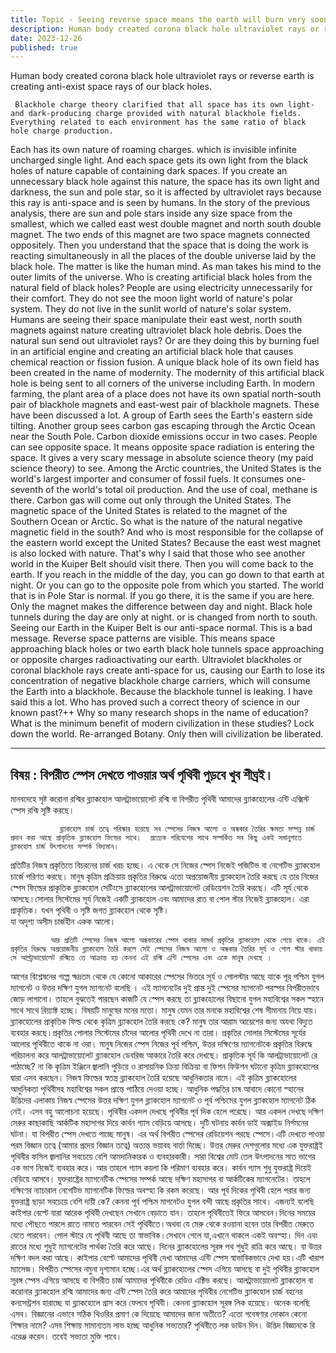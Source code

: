 ```yaml
---
title: Topic - Seeing reverse space means the earth will burn very soon.
description: Human body created corona black hole ultraviolet rays or reverse earth is creating anti-exist space rays of our black holes.
date: 2023-12-26
published: true
---
```


Human body created corona black hole ultraviolet rays or reverse earth is creating anti-exist space rays of our black holes.

     Blackhole charge theory clarified that all space has its own light- and dark-producing charge provided with natural blackhole fields. Everything related to each environment has the same ratio of black hole charge production.
Each has its own nature of roaming charges.
       which is invisible infinite uncharged single light.
     And each space gets its own light from the black holes of nature capable of containing dark spaces. If you create an unnecessary black hole against this nature, the space has its own light and darkness, the sun and pole star, so it is affected by ultraviolet rays because this ray is anti-space and is seen by humans.
In the story of the previous analysis, there are sun and pole stars inside any size space from the smallest, which we called east west double magnet and north south double magnet. The two ends of this magnet are two space magnets connected oppositely.
       Then you understand that the space that is doing the work is reacting simultaneously in all the places of the double universe laid by the black hole. The matter is like the human mind. As man takes his mind to the outer limits of the universe.
      Who is creating artificial black holes from the natural field of black holes? People are using electricity unnecessarily for their comfort. They do not see the moon light world of nature's polar system. They do not live in the sunlit world of nature's solar system.
Humans are seeing their space manipulate their east west, north south magnets against nature creating ultraviolet black hole debris.
    Does the natural sun send out ultraviolet rays? Or are they doing this by burning fuel in an artificial engine and creating an artificial black hole that causes chemical reaction or fission fusion. A unique black hole of its own field has been created in the name of modernity.
The modernity of this artificial black hole is being sent to all corners of the universe including Earth. In modern farming, the plant area of ​​a place does not have its own spatial north-south pair of blackhole magnets and east-west pair of blackhole magnets. These have been discussed a lot.
A group of Earth sees the Earth's eastern side tilting. Another group sees carbon gas escaping through the Arctic Ocean near the South Pole. Carbon dioxide emissions occur in two cases.
              People can see opposite space. It means opposite space radiation is entering the space. It gives a very scary message in absolute science theory (my paid science theory) to see.
            Among the Arctic countries, the United States is the world's largest importer and consumer of fossil fuels. It consumes one-seventh of the world's total oil production. And the use of coal, methane is there. Carbon gas will come out only through the United States.
        The magnetic space of the United States is related to the magnet of the Southern Ocean or Arctic. So what is the nature of the natural negative magnetic field in the south? And who is most responsible for the collapse of the eastern world except the United States? Because the east west magnet is also locked with nature.
          That's why I said that those who see another world in the Kuiper Belt should visit there. Then you will come back to the earth. If you reach in the middle of the day, you can go down to that earth at night. Or you can go to the opposite pole from which you started. The world that is in Pole Star is normal. If you go there, it is the same if you are here. Only the magnet makes the difference between day and night. Black hole tunnels during the day are only at night. or is changed from north to south.
Seeing our Earth in the Kuiper Belt is our anti-space normal. This is a bad message.
       Reverse space patterns are visible. This means space approaching black holes or two earth black hole tunnels space approaching or opposite charges radioactivating our earth. Ultraviolet blackholes or coronal blackhole rays create anti-space for us, causing our Earth to lose its concentration of negative blackhole charge carriers, which will consume the Earth into a blackhole. Because the blackhole tunnel is leaking. I have said this a lot.
Who has proved such a correct theory of science in our known past?++
Why so many research shops in the name of education? What is the minimum benefit of modern civilization in these studies?
   Lock down the world. Re-arranged Botany. Only then will civilization be liberated.

---

## বিষয় : বিপরীত স্পেস দেখতে পাওয়ার অর্থ পৃথিবী পুড়বে খুব শীঘ্রই।

মানবদেহে সৃষ্ট করোনা রশ্মির ব্ল‍্যাকহোল আলট্রাভায়োলেট রশ্মি বা বিপরীত পৃথিবী আমাদের ব্ল‍্যাকহোলের এন্টি এক্সিস্ট স্পেস রশ্মি সৃষ্টি করছে।

          
               ব্ল‍্যাকহোল চার্জ তত্বে পরিস্কার হয়েছে সব স্পেসের নিজস্ব আলো ও অন্ধকার তৈরির ক্ষমতা সম্পন্ন চার্জ প্রদান করা আছে প্রাকৃতিক ব্ল‍্যাকহোল ফিল্ডের সাথে।  প্রত‍্যেক পরিবেশের সাথে সম্পর্কিত সব কিছু একই সমানুপাতে ব্ল‍্যাকহোল চার্জ উৎপাদনের সম্পর্ক বিদ‍্যমান।
প্রতিটির নিজস্ব প্রকৃতিতে বিচরনের চার্জ খরচ হচ্ছে।
এ থেকে সে নিজের স্পেস নিজেই পজিটিভ বা নেগেটিভ ব্ল‍্যাকহোল চার্জে পরিণত করছে। মানুষ  কৃত্রিম প্রক্রিয়ায় প্রকৃতির বিরুদ্ধে এতো অপ্রয়োজনীয় ব্ল‍্যাকহোল তৈরি করছে যে তার নিজের স্পেস ফিল্ডের প্রাকৃতিক ব্ল‍্যাকহোল সেটিংসে ব্ল‍্যাকহোলের আলট্রাভায়োলেট রেডিয়েশন তৈরি করছে। এটি সূর্য থেকে আসছে।সোলার সিস্টেমের সূর্য নিজেই একটি ব্ল‍্যাকহোল এবং আমাদের রাত বা পোল স্টার নিজেই ব্ল‍্যাকহোল। এরা প্রাকৃতিক।
                 যখন পৃথিবী ও সৃষ্টি জগত ব্ল‍্যাকহোল থেকে সৃষ্টি।             
যা অদৃশ‍্য অসীম চার্জহীন একক আলো।

             আর প্রতিটি স্পেসের নিজস্ব আলো অন্ধকারের স্পেস থাকার সামর্থ প্রকৃতির ব্ল‍্যাকহোল থেকে পেয়ে থাকে। এই প্রকৃতির বিরুদ্ধে অপ্রয়োজনীয় ব্ল‍্যাকহোল তৈরি করলে সেই স্পেসের নিজস্ব আলো ও অন্ধকার তৈরির সূর্য ও পোল স্টার থাকায় সে আল্ট্রাভায়োলেট রশ্মিতে তে আক্রান্ত হয় কেননা এই রশ্মি এন্টি স্পেসের এবং একে মানুষ দেখছে ।
আগের বিশ্লেষনের গল্পে ক্ষদ্রতম থেকে যে কোনো আকারের স্পেসের ভিতরে সূর্য ও পোলস্টার আছে যাকে পূর্ পশ্চিম যুগল ম‍্যাগনেট ও উত্তর দক্ষিণ যুগল ম‍্যাগনেট বলেছি  । এই ম‍্যাগনেটের দুই প্রান্ত দুই স্পেসের ম‍্যাগনেট পরস্পর বিপরীতভাবে জোড় লাগানো।
          তাহলে বুঝতেই পারছেন কাজটি যে  স্পেস করছে তা ব্ল‍্যাকহোলের বিছানো যুগল মহাবিশ্বের সকল স্হানে সাথে সাথে রিয়‍্যাক্ট হচ্ছে।  বিষয়টি মানুষের মনের মতো। মানুষ যেমন তার মনকে মহাবিশ্বের শেষ সীমানায় নিয়ে যায়।
       ব্ল‍্যাকহোলের প্রাকৃতিক ফিল্ড থেকে কৃত্রিম ব্ল‍্যাকহোল তৈরি করছে কে? মানুষ তার আরাম আয়েশের জন‍্য অযথা বিদ‍্যুত ব‍্যবহার করছে।প্রকৃতির পোলার সিস্টেমের চাঁদের আলোর পৃথিবী দেখে না তারা। প্রকৃতির সোলার সিস্টেমের সূর্যের আলোর পৃথিবীতে  থাকে না ওরা।
মানুষ নিজের স্পেস নিজের পূর্ব পশ্চিম, উত্তর দক্ষিণের ম‍্যাগনেটকে প্রকৃতির বিরুদ্ধে পরিচালনা করে আলট্রাভায়োলেট ব্ল‍্যাকহোল ডেবরিজ আকারে  তৈরি করে দেখছে। 
         প্রাকৃতিক সূর্য কি আলট্রাভায়োলেট রে পাঠাচ্ছে? না কি কৃত্রিম ইঞ্জিনে জ্বালানি পুড়িয়ে ও রাসায়নিক ক্রিয়া বিক্রিয়া বা ফিশন ফিউশন  ঘটানো কৃত্রিম ব্ল‍্যাকহোলের দ্বারা এসব করছেন। নিজস্ব ফিল্ডের স্বতন্ত্র ব্ল‍্যাকহোল তৈরি হয়েছে আধুনিকতার নামে।
      এই কৃত্রিম ব্ল‍্যাকহোলের আধুনিকতা পৃথিবীসহ মহাবিশ্বের  সকল প্রান্তে পাঠিয়ে দেওয়া হচ্ছে। আধুনিক পদ্ধতির চাষ আবাদে কোনো স্হানের উদ্ভিদের এলাকায় নিজস্ব স্পেসের উত্তর দক্ষিণ যুগল ব্ল‍্যাকহোল ম‍্যাগনেট ও পূর্ব পশ্চিমের যুগল ব্ল‍্যাকহোল ম‍্যাগনেট ঠিক নেই। এসব বহু আলোচনা হয়েছে।
               পৃথিবীর একদল দেখছে পৃথিবীর পূর্ব দিক হেলে পরেছে। আর একদল দেখছে দক্ষিণ মেরুর কাছাকাছি আর্কটিক মহাসাগর দিয়ে কার্বন গ‍্যাস  বেড়িয়ে আসছে। দুটি ঘটনায় কার্বন ডাই অক্সাইড নির্গমনের ঘটনা। যা বিপরীত স্পেস দেখতে পাচ্ছে মানুষ। এর অর্থ বিপরীত স্পেসের রেডিয়েশন পরছে স্পেসে।এটি দেখতে পাওয়া পরম বিজ্ঞান তত্বে (আমার প্রদেয় বিজ্ঞান তত্বে) অত‍্যন্ত ভয়াবহ বার্তা দিচ্ছে। 
              উত্তর মেরুর দেশগুলোর মধ‍্যে এক যুক্তরাষ্ট্রই  পৃথিবীর ফসিল জ্বালানির সবচেয়ে বেশি আমদানিকারক ও ব‍্যবহারকারী। সারা বিশ্বের মোট তেল উৎপাদনের সাত ভাগের এক ভাগ নিজেই ব‍্যবহার করে। আর তাহলে গ‍্যাস কয়লা কি পরিমাণ ব‍্যবহার করে। কার্বন গ‍্যাস শুধু যুক্তরাষ্ট্র দিয়েই বেড়িয়ে আসবে। যুক্তরাষ্ট্রের ম‍্যাগনেটিক স্পেসের  সম্পর্ক আছে দক্ষিণ মহাসাগর বা আর্কটিকের ম‍্যাগনেটের। তাহলে দক্ষিণের ন‍্যাচারাল নেগেটিভ ম‍্যাগনেটিক ফিল্ডের অবস্হা কি রকম করেছে। আর পূর্ব দিকের পৃথিবী হেলে পরার জন‍্য যুক্তরাষ্ট্র ছাড়া সবচেয়ে বেশি দায়ী কে? কেননা পূর্ব পশ্চিম মাগনেটও যুগল বন্দী আছে প্রকৃতির সাথে।
                 এজন‍্যই বলেছি কাইপার বেল্টে যারা আরেক পৃথিবী দেখছেন সেখানে বেড়াতে যান। তাহলে পৃথিবীতেই ফিরে আসবেন।দিনের সময়ের মধ‍্যে পৌছতে পারলে রাতে নামতে পারবেন সেই পৃথিবীতে।অথবা যে মেরু থেকে রওয়ানা হবেন তার বিপরীত মেরুতে যেতে পারবেন। পোল স্টারে যে পৃথিবী আছে তা স্বাভাবিক।সেখানে গেলে যা,এখানে থাকলে একই অবস্হা। দিন এবং রাতের মধ‍্যে শুধুই ম‍্যাগনেটের পার্থক‍্য তৈরি করে আছে। দিনের ব্ল‍্যাকহোলের সূরঙ্গ পথ শুধুই রাত্রি করে আছে। বা উত্তর দক্ষিণ বদল করা আছে।
কাইপার বেল্টে আমাদের পৃথিবী দেখা আমাদের এন্টি স্পেস স্বাভাবিকভাবে দেখা হয়।এটি খারাপ ম‍্যাসেজ।
          বিপরীত স্পেসের নমুনা দৃশ‍্যমান হচ্ছে।এর অর্থ ব্ল‍্যাকহোলের স্পেস এগিয়ে আসছে বা দুই পৃথিবীর ব্ল‍্যাকহোল সূরঙ্গ স্পেস এগিয়ে আসছে বা বিপরীত চার্জ আমাদের পৃথিবীকে রেডিও এক্টিভ করছে। আলট্রাভায়োলেট ব্ল‍্যাকহোল বা করোনার ব্ল‍্যাকহোল রশ্মি আমাদের জন‍্য এন্টি স্পেস তৈরি করে আমাদের পৃথিবীর নেগেটিভ  ব্ল‍্যাকহোল চার্জ বহনের কনসেন্ট্রশন হারাচ্ছে যা ব্ল‍্যাকহোলে গ্রাস করে ফেলবে পৃথিবী। কেননা ব্ল‍্যাকহোল সূরঙ্গ লিক হয়েছে। অনেক বলেছি এসব।
                              বিজ্ঞানের এভাবে সঠিক থিওরির প্রমাণ কে দিয়েছে আমাদের জানা  অতীতে?
এতো গবেষণার দোকান কেনো শিক্ষার নামে? এসব শিক্ষায় সামান‍্যতম লাভ হচ্ছে আধুনিক সভ‍্যতার?
   পৃথিবীতে লক ডাউন দিন। উদ্ভিদ বিজ্ঞানকে রি এরেঞ্জ করেন। তবেই সভ‍্যতা মুক্তি পাবে।
